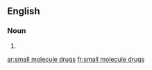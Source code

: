 ==English==

===Noun===
{{head|en|plural|head=[[small]] [[molecule]] [[drugs]]}}

# {{plural of|small molecule drug|lang=en|nocat=1}}

[[ar:small molecule drugs]]
[[fr:small molecule drugs]]